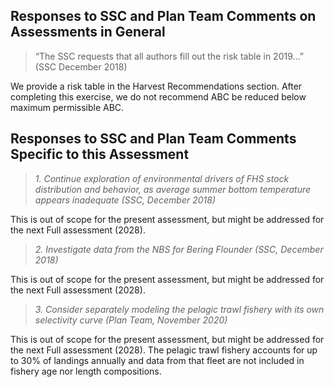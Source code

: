 \newpage

## Responses to SSC and Plan Team Comments on Assessments in General

> "The SSC requests that all authors fill out the risk table in 2019…" (SSC December 2018)  

We provide a risk table in the Harvest Recommendations section. After completing this exercise, we do not recommend ABC be reduced below maximum permissible ABC. 

## Responses to SSC and Plan Team Comments Specific to this Assessment

>*1. Continue exploration of environmental drivers of FHS stock distribution and behavior, as average summer bottom temperature appears inadequate (SSC, December 2018)*

This is out of scope for the present assessment, but might be addressed for the next Full assessment (2028).

>*2. Investigate data from the NBS for Bering Flounder (SSC, December 2018)*

This is out of scope for the present assessment, but might be addressed for the next Full assessment (2028).

>*3. Consider separately modeling the pelagic trawl fishery with its own selectivity curve (Plan Team, November 2020)*

This is out of scope for the present assessment, but might be addressed for the next Full assessment (2028).
The pelagic trawl fishery accounts for up to 30% of landings annually and data from that fleet are not included in fishery age nor length compositions.